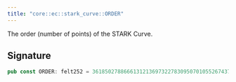```yaml
---
title: "core::ec::stark_curve::ORDER"
---
```


The order (number of points) of the STARK Curve.



## Signature

```rust
pub const ORDER: felt252 = 3618502788666131213697322783095070105526743751716087489154079457884512865583;
```



